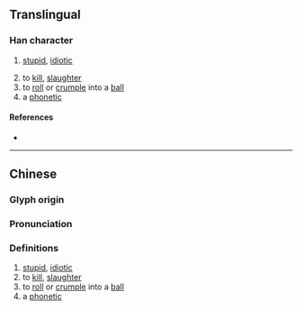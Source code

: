 {{character info/new}}
==Translingual==

===Han character===
{{Han char|rn=30|rad=口|as=08|sn=11|four=|canj=RSJR|ids=⿰口居}}

# {{lb|mul|Cantonese}} [[stupid]], [[idiotic]]
# to [[kill]], [[slaughter]]
# to [[roll]] or [[crumple]] into a [[ball]]
# a [[phonetic]]

====References====
* {{Han ref|kx=0196.261|hdz=10647.051|uh=5579|ud=21881}}

----

==Chinese==
{{zh-forms}}

===Glyph origin===
{{Han etym}}

===Pronunciation===
{{zh-pron
|m=jú
|c=geoi1,goe1,koe1
|mc=y
|oc=y
|cat=
}}

===Definitions===
{{zh-hanzi}}

# [[stupid]], [[idiotic]]
# to [[kill]], [[slaughter]]
# to [[roll]] or [[crumple]] into a [[ball]]
# a [[phonetic]]